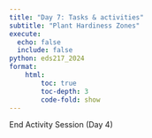 ```yaml
---
title: "Day 7: Tasks & activities"
subtitle: "Plant Hardiness Zones"
execute:
  echo: false
  include: false
python: eds217_2024
format: 
    html:
        toc: true
        toc-depth: 3
        code-fold: show
---
```




::: {.center-text .body-text-xl .teal-text}
End Activity Session (Day 4)
:::
